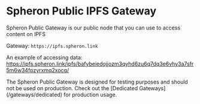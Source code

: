 
# Spheron Public IPFS Gateway

Spheron Public Gateway is our public node that you can use to access content on IPFS

Gateway: `https://ipfs.spheron.link`

An example of accessing data: https://ipfs.spheron.link/ipfs/bafybeiedojjozm3qyhd6zu6q7dq3e6vhy3a7sfr5m6w34fpzyrxmq2xocq/

<Callout type="warning">
  The Spheron Public Gateway is designed for testing purposes and should not be
  used on production. Check out the [Dedicated Gateways](/gateways/dedicated) for
  production usage.
</Callout>

<Navigation name="Public Gateway" />
